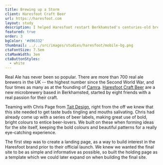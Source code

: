 ```yaml
---
title: Brewing up a Storm
client: Haresfoot Craft Beer
url: https://haresfoot.com
layout: study
description: I helped Haresfoot restart Berkhamsted's centuries-old brewing tradition
featured: true
order: 3
bgColor: '#d96332'
thumbnail: ../../src/images/studies/haresfoot/mobile-bg.png
ctaFontSize: 7.5em
ctaMaxWidth: 3em
ctaButtonStyles:
  - white
---
```


Real Ale has never been so popular. There are more than 700 real ale brewers in the UK -- the highest number since the Second World War, and four times as many as at the founding of <a href="http://www.camra.org.uk/" target="_blank" rel="noopener">Camra</a>. <a href="http://haresfoot.com" target="_blank" rel="noopener">Haresfoot Craft Beer</a> are a new microbrewery based in Berkhamsted, started by eight friends with a real passion for their craft.

Teaming with Chris Page from <a href="http://taitdesign.co.uk" target="_blank" rel="noopener">Tait Design</a>, right from the off we knew that this site needed to get taste buds tingling and mouths salivating. Chris had already come up with a series of beer labels, making great use of bold, bright colours to entice beer-lovers. We built on these when forming ideas for the site itself, keeping the bold colours and beautiful patterns for a really eye-catching experience.

The first step was to create a landing page, as a way to build interest in the Haresfoot brand prior to their official launch. We knew we wanted the final site to be as simple and informative as possible, so built the holding page as a template which we could later expand on when building the final site.
